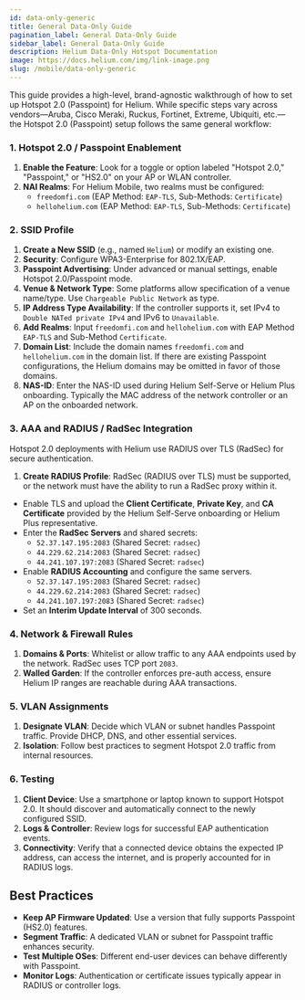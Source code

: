 ```yaml
---
id: data-only-generic
title: General Data-Only Guide
pagination_label: General Data-Only Guide
sidebar_label: General Data-Only Guide
description: Helium Data-Only Hotspot Documentation
image: https://docs.helium.com/img/link-image.png
slug: /mobile/data-only-generic
---
```


This guide provides a high-level, brand-agnostic walkthrough of how to set up Hotspot 2.0
(Passpoint) for Helium. While specific steps vary across vendors—Aruba, Cisco Meraki, Ruckus,
Fortinet, Extreme, Ubiquiti, etc.—the Hotspot 2.0 (Passpoint) setup follows the same general
workflow:

### 1. Hotspot 2.0 / Passpoint Enablement

1. **Enable the Feature**: Look for a toggle or option labeled "Hotspot 2.0," "Passpoint," or
   "HS2.0" on your AP or WLAN controller.
2. **NAI Realms**: For Helium Mobile, two realms must be configured:
   - `freedomfi.com` (EAP Method: `EAP-TLS`, Sub-Methods: `Certificate`)
   - `hellohelium.com` (EAP Method: `EAP-TLS`, Sub-Methods: `Certificate`)

### 2. SSID Profile

1. **Create a New SSID** (e.g., named `Helium`) or modify an existing one.
2. **Security**: Configure WPA3-Enterprise for 802.1X/EAP.
3. **Passpoint Advertising**: Under advanced or manual settings, enable Hotspot 2.0/Passpoint mode.
4. **Venue & Network Type**: Some platforms allow specification of a venue name/type. Use
   `Chargeable Public Network` as type.
5. **IP Address Type Availability**: If the controller supports it, set IPv4 to
   `Double NATed private IPv4` and IPv6 to `Unavailable`.
6. **Add Realms**: Input `freedomfi.com` and `hellohelium.com` with EAP Method `EAP-TLS` and
   Sub-Method `Certificate`.
7. **Domain List**: Include the domain names `freedomfi.com` and `hellohelium.com` in the domain
   list. If there are existing Passpoint configurations, the Helium domains may be omitted in favor
   of those domains.
8. **NAS-ID**: Enter the NAS-ID used during Helium Self-Serve or Helium Plus onboarding. Typically
   the MAC address of the network controller or an AP on the onboarded network.

### 3. AAA and RADIUS / RadSec Integration

Hotspot 2.0 deployments with Helium use RADIUS over TLS (RadSec) for secure authentication.

1. **Create RADIUS Profile**: RadSec (RADIUS over TLS) must be supported, or the network must have
   the ability to run a RadSec proxy within it.

- Enable TLS and upload the **Client Certificate**, **Private Key**, and **CA Certificate** provided
  by the Helium Self-Serve onboarding or Helium Plus representative.
- Enter the **RadSec Servers** and shared secrets:
  - `52.37.147.195:2083` (Shared Secret: `radsec`)
  - `44.229.62.214:2083` (Shared Secret: `radsec`)
  - `44.241.107.197:2083` (Shared Secret: `radsec`)
- Enable **RADIUS Accounting** and configure the same servers.
  - `52.37.147.195:2083` (Shared Secret: `radsec`)
  - `44.229.62.214:2083` (Shared Secret: `radsec`)
  - `44.241.107.197:2083` (Shared Secret: `radsec`)
- Set an **Interim Update Interval** of 300 seconds.

### 4. Network & Firewall Rules

1. **Domains & Ports**: Whitelist or allow traffic to any AAA endpoints used by the network. RadSec
   uses TCP port `2083`.
2. **Walled Garden**: If the controller enforces pre-auth access, ensure Helium IP ranges are
   reachable during AAA transactions.

### 5. VLAN Assignments

1. **Designate VLAN**: Decide which VLAN or subnet handles Passpoint traffic. Provide DHCP, DNS, and
   other essential services.
2. **Isolation**: Follow best practices to segment Hotspot 2.0 traffic from internal resources.

### 6. Testing

1. **Client Device**: Use a smartphone or laptop known to support Hotspot 2.0. It should discover
   and automatically connect to the newly configured SSID.
2. **Logs & Controller**: Review logs for successful EAP authentication events.
3. **Connectivity**: Verify that a connected device obtains the expected IP address, can access the
   internet, and is properly accounted for in RADIUS logs.

## Best Practices

- **Keep AP Firmware Updated**: Use a version that fully supports Passpoint (HS2.0) features.
- **Segment Traffic**: A dedicated VLAN or subnet for Passpoint traffic enhances security.
- **Test Multiple OSes**: Different end-user devices can behave differently with Passpoint.
- **Monitor Logs**: Authentication or certificate issues typically appear in RADIUS or controller
  logs.
